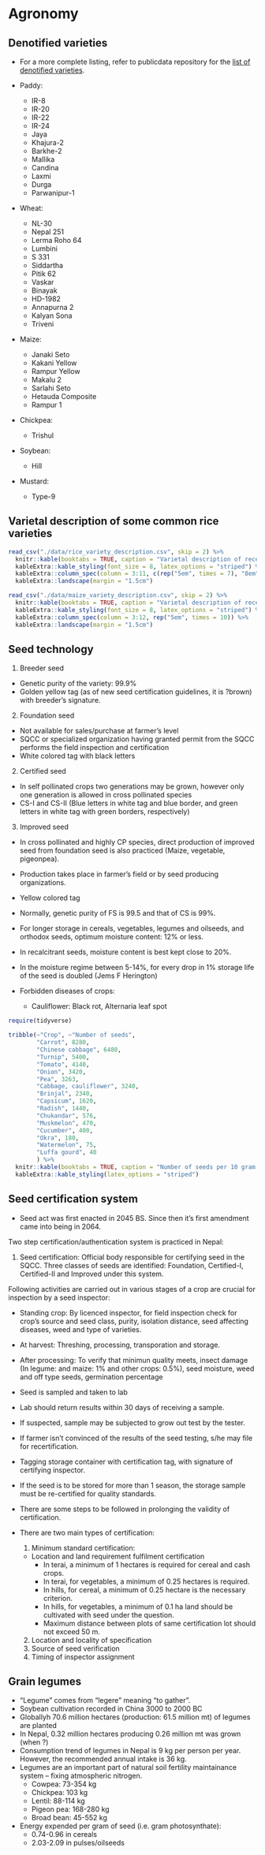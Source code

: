 
# Agronomy

## Denotified varieties

- For a more complete listing, refer to publicdata repository for the [list of denotified varieties](https://raw.githubusercontent.com/DeependraD/publicdata/master/crop_varieties/denotified_varieties.csv).

- Paddy:
  - IR-8
  - IR-20
  - IR-22
  - IR-24
  - Jaya
  - Khajura-2
  - Barkhe-2
  - Mallika
  - Candina
  - Laxmi
  - Durga
  - Parwanipur-1

- Wheat:
  - NL-30
  - Nepal 251
  - Lerma Roho 64
  - Lumbini
  - S 331
  - Siddartha
  - Pitik 62
  - Vaskar
  - Binayak
  - HD-1982
  - Annapurna 2
  - Kalyan Sona
  - Triveni

- Maize:
  - Janaki Seto
  - Kakani Yellow
  - Rampur Yellow
  - Makalu 2
  - Sarlahi Seto
  - Hetauda Composite
  - Rampur 1

- Chickpea:
  - Trishul
  
- Soybean:
  - Hill

- Mustard:
  - Type-9

## Varietal description of some common rice varieties

```r
read_csv("./data/rice_variety_description.csv", skip = 2) %>% 
  knitr::kable(booktabs = TRUE, caption = "Varietal description of recently released rice varieties", escape = FALSE) %>% 
  kableExtra::kable_styling(font_size = 8, latex_options = "striped") %>% 
  kableExtra::column_spec(column = 3:11, c(rep("5em", times = 7), "8em", "12em")) %>% 
  kableExtra::landscape(margin = "1.5cm")
```

```r
read_csv("./data/maize_variety_description.csv", skip = 2) %>% 
  knitr::kable(booktabs = TRUE, caption = "Varietal description of recently released maize varieties", escape = FALSE) %>% 
  kableExtra::kable_styling(font_size = 8, latex_options = "striped") %>% 
  kableExtra::column_spec(column = 3:12, rep("5em", times = 10)) %>% 
  kableExtra::landscape(margin = "1.5cm")
```

## Seed technology

1. Breeder seed
  - Genetic purity of the variety: 99.9%
  - Golden yellow tag (as of new seed certification guidelines, it is ?brown) with breeder's signature.
2. Foundation seed
  - Not available for sales/purchase at farmer's level
  - SQCC or specialized organization having granted permit from the SQCC performs the field inspection and certification
  - White colored tag with black letters
2. Certified seed
  - In self pollinated crops two generations may be grown, however only one generation is allowed in cross pollinated species
  - CS-I and CS-II (Blue letters in white tag and blue border, and green letters in white tag with green borders, respectively)
3. Improved seed
  - In cross pollinated and highly CP species, direct production of improved seed from foundation seed is also practiced (Maize, vegetable, pigeonpea).
  - Production takes place in farmer's field or by seed producing organizations.
  - Yellow colored tag

- Normally, genetic purity of FS is 99.5 and that of CS is 99%.
- For longer storage in cereals, vegetables, legumes and oilseeds, and orthodox seeds, optimum moisture content: 12% or less.
- In recalcitrant seeds, moisture content is best kept close to 20%.
- In the moisture regime between 5-14%, for every drop in 1% storage life of the seed is doubled (Jems F Herington)
- Forbidden diseases of crops:
  - Cauliflower: Black rot, Alternaria leaf spot

```r
require(tidyverse)

tribble(~"Crop", ~"Number of seeds", 
        "Carrot", 8280, 
        "Chinese cabbage", 6480,
        "Turnip", 5400, 
        "Tomato", 4140,
        "Onion", 3420, 
        "Pea", 3263,
        "Cabbage, cauliflower", 3240,
        "Brinjal", 2340,
        "Capsicum", 1620,
        "Radish", 1440,
        "Chukandar", 576,
        "Muskmelon", 470,
        "Cucumber", 400,
        "Okra", 180,
        "Watermelon", 75,
        "Luffa gourd", 40
        ) %>% 
  knitr::kable(booktabs = TRUE, caption = "Number of seeds per 10 gram of vegetable crops") %>% 
  kableExtra::kable_styling(latex_options = "striped")
```

## Seed certification system

- Seed act was first enacted in 2045 BS. Since then it's first amendment came into being in 2064.

Two step certification/authentication system is practiced in Nepal:

1. Seed certification: Official body responsible for certifying seed in the SQCC. Three classes of seeds are identified: Foundation, Certified-I, Certified-II and Improved under this system.

Following activities are carried out in various stages of a crop are crucial for inspection by a seed inspector:

  - Standing crop: By licenced inspector, for field inspection check for crop's source and seed class, purity, isolation distance, seed affecting diseases, weed and type of varieties.
  - At harvest: Threshing, processing, transporation and storage.
  - After processing: To verify that minimun quality meets, insect damage (In legume: and maize: 1% and other crops: 0.5%), seed moisture, weed and off type seeds, germination percentage
  - Seed is sampled and taken to lab
  - Lab should return results within 30 days of receiving a sample.
  - If suspected, sample may be subjected to grow out test by the tester.
  - If farmer isn't convinced of the results of the seed testing, s/he may file for recertification.

- Tagging storage container with certification tag, with signature of certifying inspector.
- If the seed is to be stored for more than 1 season, the storage sample must be re-certified for quality standards.
- There are some steps to be followed in prolonging the validity of certification. 

- There are two main types of certification:
  1. Minimum standard certification:
    - Location and land requirement fulfilment certification
      - In terai, a minimum of 1 hectares is required for cereal and cash crops.
      - In terai, for vegetables, a minimum of 0.25 hectares is required.
      - In hills, for cereal, a minimum of 0.25 hectare is the necessary criterion.
      - In hills, for vegetables, a minimum of 0.1 ha land should be cultivated with seed under the question.
      - Maximum distance between plots of same certification lot should not exceed 50 m.
  2. Location and locality of specification
  3. Source of seed verification
  4. Timing of inspector assignment

## Grain legumes

- "Legume" comes from "legere" meaning "to gather".
- Soybean cultivation recorded in China 3000 to 2000 BC
- Globallyh 70.6 million hectares (production: 61.5 million mt) of legumes are planted
- In Nepal, 0.32 million hectares producing 0.26 million mt was grown (when ?)
- Consumption trend of legumes in Nepal is 9 kg per person per year. However, the recommended annual intake is 36 kg.
- Legumes are an important part of natural soil fertility maintainance system -- fixing atmospheric nitrogen.
  - Cowpea: 73-354 kg
  - Chickpea: 103 kg
  - Lentil: 88-114 kg
  - Pigeon pea: 168-280 kg
  - Broad bean: 45-552 kg
- Energy expended per gram of seed (i.e. gram photosynthate):
  - 0.74-0.96 in cereals
  - 2.03-2.09 in pulses/oilseeds
